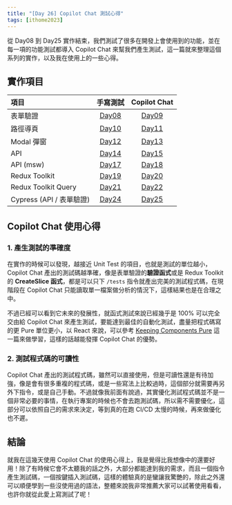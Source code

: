 ```yaml
---
title: "[Day 26] Copilot Chat 測試心得"
tags: [ithome2023]
---
```


從 Day08 到 Day25 實作結束，我們測試了很多在開發上會使用到的功能，並在每一項的功能測試都導入 Copilot Chat 來幫我們產生測試，這一篇就來整理這個系列的實作，以及我在使用上的一些心得。

## 實作項目

| 項目                     |                             手寫測試                              |                           Copilot Chat                            |
| :----------------------- | :---------------------------------------------------------------: | :---------------------------------------------------------------: |
| 表單驗證                 | [Day08](https://github.com/Jim876633/ithome-2023/tree/main/day08) | [Day09](https://github.com/Jim876633/ithome-2023/tree/main/day09) |
| 路徑導頁                 | [Day10](https://github.com/Jim876633/ithome-2023/tree/main/day10) | [Day11](https://github.com/Jim876633/ithome-2023/tree/main/day11) |
| Modal 彈窗               | [Day12](https://github.com/Jim876633/ithome-2023/tree/main/day12) | [Day13](https://github.com/Jim876633/ithome-2023/tree/main/day13) |
| API                      | [Day14](https://github.com/Jim876633/ithome-2023/tree/main/day14) | [Day15](https://github.com/Jim876633/ithome-2023/tree/main/day15) |
| API (msw)                | [Day17](https://github.com/Jim876633/ithome-2023/tree/main/day17) | [Day18](https://github.com/Jim876633/ithome-2023/tree/main/day18) |
| Redux Toolkit            | [Day19](https://github.com/Jim876633/ithome-2023/tree/main/day19) | [Day20](https://github.com/Jim876633/ithome-2023/tree/main/day20) |
| Redux Toolkit Query      | [Day21](https://github.com/Jim876633/ithome-2023/tree/main/day21) | [Day22](https://github.com/Jim876633/ithome-2023/tree/main/day22) |
| Cypress (API / 表單驗證) | [Day24](https://github.com/Jim876633/ithome-2023/tree/main/day24) | [Day25](https://github.com/Jim876633/ithome-2023/tree/main/day25) |

## Copilot Chat 使用心得

### 1. 產生測試的準確度

在實作的時候可以發現，越接近 Unit Test 的項目，也就是測試的單位越小，Copilot Chat 產出的測試碼越準確，像是表單驗證的**驗證函式**或是 Redux Toolkit 的 **CreateSlice 函式**，都是可以只下 `/tests` 指令就產出完美的測試程式碼，在現階段在 Copilot Chat 只能讀取單一檔案做分析的情況下，這樣結果也是在合理之中。

不過已經可以看到它未來的發展性，就函式測試來說已經幾乎是 100% 可以完全交由給 Copilot Chat 來產生測試，要能達到最佳的自動化測試，盡量把程式碼寫的更 Pure 單位更小，以 React 來說，可以參考 [Keeping Components Pure](https://react.dev/learn/keeping-components-pure#purity-components-as-formulas) 這一篇來做學習，這樣的話越能發揮 Copilot Chat 的優勢。

### 2. 測試程式碼的可讀性

Copilot Chat 產出的測試程式碼，雖然可以直接使用，但是可讀性還是有待加強，像是會有很多重複的程式碼，或是一些寫法上比較過時，這個部分就需要再另外下指令，或是自己手動。不過就像我前面有說過，其實優化測試程式碼並不是一個非常必要的事情，在執行專案的時候也不會去跑測試碼，所以需不需要優化，這部分可以依照自己的需求來決定，等到真的在跑 CI/CD 太慢的時候，再來做優化也不遲。

## 結論

就我在這幾天使用 Copilot Chat 的使用心得上，我是覺得比我想像中的還要好用！除了有時候它會不太聽我的話之外，大部分都能達到我的需求，而且一個指令產生測試碼，一個按鍵插入測試碼，這樣的體驗真的是蠻讓我驚艷的，除此之外還可以順便學到一些沒使用過的語法，整體來說我非常推薦大家可以試著使用看看，也許你就從此愛上寫測試了呢！
